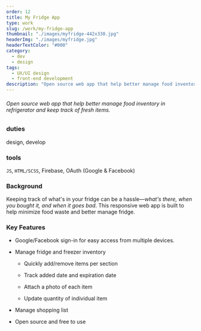```yaml
---
order: 12
title: My Fridge App
type: work
slug: /work/my-fridge-app
thumbnail: "./images/myfridge-442x330.jpg"
headerImg: "./images/myfridge.jpg"
headerTextColor: "#000"
category:
  - dev
  - design
tags:
  - UX/UI design
  - front-end development
description: "Open source web app that help better manage food inventory in refrigerator and keep track of fresh items."
---
```



###### Open source web app that help better manage food inventory in refrigerator and keep track of fresh items.

<section class="portfolioDetail">

### duties

design, develop

</section>

<section class="portfolioDetail">

### tools

`JS`, `HTML/SCSS`, Firebase, OAuth (Google & Facebook)

</section>

<section class="portfolioDetail">

### Background

Keeping track of what's in your fridge can be a hassle&mdash;_what's there, when you bought it, and when it goes bad_. This responsive web app is built to help minimize food waste and better manage fridge.

</section>

<section class="portfolioDetail">

### Key Features

<div>

- Google/Facebook sign-in for easy access from multiple devices.

- Manage fridge and freezer inventory

  - Quickly add/remove items per section

  - Track added date and expiration date

  - Attach a photo of each item

  - Update quantity of individual item

- Manage shopping list

- Open source and free to use

</div>
</section>

<ButtonContainer>
  <SimpleButton
    cta="Launch live app"
    link="https://rememberfridge.com/"
    color="var(--yellow500)"
  />
  <SimpleButton
    cta="View GitHub Repo"
    link="https://github.com/baadaa/myfridge"
    color="var(--green500)"
  />
</ButtonContainer>
